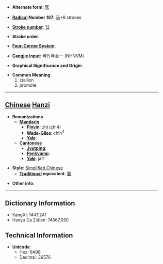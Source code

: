 * '''Alternate form''': [[騭]]

* '''[[Wiktionary:Chinese radical index| Radical]] Number 187''': [[Wiktionary:Chinese radical index 马|马]]+9 strokes

* '''[[Wiktionary:Chinese total strokes index|Stroke number]]''': [[Wiktionary:Chinese total strokes index 12|12]]

* '''Stroke order''': 

* '''[[Wiktionary:Chinese four corner index|Four-Corner System]]''': 

* '''[[Wiktionary:Chinese Cangjie index|Cangjie input]]''': 弓竹弓女一 (NHNVM)

* '''Graphical Significance and Origin''': 

* '''Common Meaning'''
*#stallion
*# promote


----

== [[Chinese]] [[Hanzi]] ==

* '''Romanizations'''
** '''[[Mandarin]]'''
*** '''[[Pinyin]]''': zhì (zhi4)
*** '''[[Wade-Giles]]''': chih<sup>4</sup>
*** '''[[Yale]]''': 
** '''[[Cantonese]]'''
*** '''[[Jyutping]]''':
*** '''[[Penkyamp]]''': 
*** '''[[Yale]]''': jat1

* '''Style''': [[Simplified Chinese]] 
** '''[[Traditional Chinese|Traditional]] equivalent''': [[騭]]

* '''Other info''': 

----

== Dictionary Information ==

* KangXi: 1447.241
* Hanyu Da Zidian: 74567.060

== Technical Information ==

* '''Unicode''':
** Hex: 9A98
** Decimal: 39576
